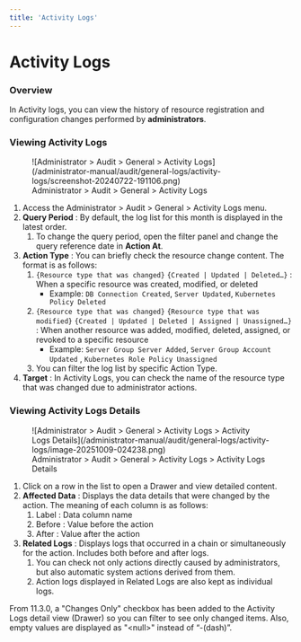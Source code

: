 ```yaml
---
title: 'Activity Logs'
---
```


# Activity Logs


### Overview

In Activity logs, you can view the history of resource registration and configuration changes performed by **administrators**.


### Viewing Activity Logs

<figure data-layout="center" data-align="center">
![Administrator &gt; Audit &gt; General &gt; Activity Logs](/administrator-manual/audit/general-logs/activity-logs/screenshot-20240722-191106.png)
<figcaption>
Administrator &gt; Audit &gt; General &gt; Activity Logs
</figcaption>
</figure>

1. Access the Administrator &gt; Audit &gt; General &gt; Activity Logs menu.
2.  **Query Period**  : By default, the log list for this month is displayed in the latest order.
    1. To change the query period, open the filter panel and change the query reference date in **Action At**.
3.  **Action Type**  : You can briefly check the resource change content. The format is as follows:
    1. `{Resource type that was changed}` `{Created | Updated | Deleted…}` : When a specific resource was created, modified, or deleted
        * Example: `DB Connection Created`, `Server Updated`, `Kubernetes Policy Deleted`
    2. `{Resource type that was changed}` `{Resource type that was modified}` `{Created | Updated | Deleted | Assigned | Unassigned…}` : When another resource was added, modified, deleted, assigned, or revoked to a specific resource
        * Example: `Server Group Server Added`, `Server Group Account Updated` , `Kubernetes Role Policy Unassigned`
    3. You can filter the log list by specific Action Type.
4.  **Target**  : In Activity Logs, you can check the name of the resource type that was changed due to administrator actions.


### Viewing Activity Logs Details

<figure data-layout="center" data-align="center">
![Administrator &gt; Audit &gt; General &gt; Activity Logs &gt; Activity Logs Details](/administrator-manual/audit/general-logs/activity-logs/image-20251009-024238.png)
<figcaption>
Administrator &gt; Audit &gt; General &gt; Activity Logs &gt; Activity Logs Details
</figcaption>
</figure>

1. Click on a row in the list to open a Drawer and view detailed content.
2.  **Affected Data**  : Displays the data details that were changed by the action. The meaning of each column is as follows:
    1. Label : Data column name
    2. Before : Value before the action
    3. After : Value after the action
3.  **Related Logs**  : Displays logs that occurred in a chain or simultaneously for the action. Includes both before and after logs.
    1. You can check not only actions directly caused by administrators, but also automatic system actions derived from them.
    2. Action logs displayed in Related Logs are also kept as individual logs.

<Callout type="info">
From 11.3.0, a "Changes Only" checkbox has been added to the Activity Logs detail view (Drawer) so you can filter to see only changed items. Also, empty values are displayed as "&lt;null&gt;" instead of “-(dash)”.
</Callout>
